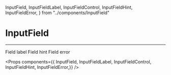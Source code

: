   InputField,
  InputFieldLabel,
  InputFieldControl,
  InputFieldHint,
  InputFieldError,
} from "../components/InputField"

<Meta title="Form/Styled Primitives/InputField" />

# InputField
----
<FieldDocDisclaimer
  fieldType="input"
  blockComponentName="InputFieldBlock"
  connectedComponentName="InputConnectedField"
/>

<Preview>
  <Story name="Basic">
    <InputField id="basic" hasError hasHint>
      <InputFieldLabel isRequired>Field label</InputFieldLabel>
      <InputFieldControl defaultValue="Lorem ipsum" />
      <InputFieldHint>Field hint</InputFieldHint>
      <InputFieldError>Field error</InputFieldError>
    </InputField>
  </Story>
</Preview>

<Props components={{ InputField, InputFieldLabel, InputFieldControl, InputFieldHint, InputFieldError,}} />

